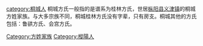 [[category:桐城人|category:桐城人]]
[[Category:方姓家族|Category:方姓家族]]
[[Category:樅陽人|Category:樅陽人]]
桐城方氏一般指的是谱系为桂林方氏，世居[[枞阳县|枞阳县]][[义津镇|义津镇]]的桐城方姓家族。与大多宗族不同，桐城桂林方氏没有字辈，只有房支。桐城其他的方氏包括：鲁谼方氏、会宫方氏。